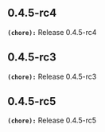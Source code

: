 ## 0.4.5-rc4
**`(chore):`** Release 0.4.5-rc4

## 0.4.5-rc3
**`(chore):`** Release 0.4.5-rc3

## 0.4.5-rc5
**`(chore):`** Release 0.4.5-rc5


